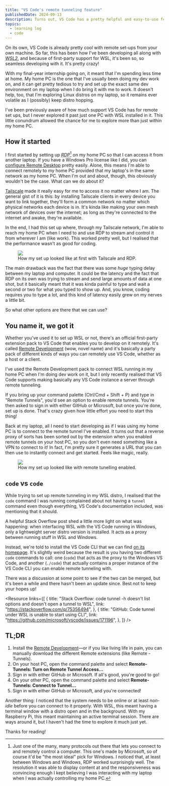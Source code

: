 ```yaml
---
title: "VS Code's remote tunneling feature"
publishedDate: 2024-09-13
description: Turns out, VS Code has a pretty helpful and easy-to-use feature allowing you to code remotely through another computer.
topics:
  - learning log
  - code
---
```


On its own, VS Code is already pretty cool with remote set-ups from your own machine. So far, this has been how I've been developing all along with <dfn id="wsl2"><abbr title="Windows Subsystem for Linux 2">WSL2</abbr></dfn>, and because of first-party support for WSL, it's been so, so seamless developing with it. It's pretty crazy!

With my final-year internship going on, it meant that I'm spending less time at home. My home PC is the one that I've usually been doing my dev work on, and it can get pretty tedious to try and set up the exact same dev environment on my laptop when I do bring it with me to work. It doesn't help, too, that I'm exploring Linux distros on my laptop, so it remains ever volatile as I (possibly) keep distro hopping.

I've been previously aware of how much support VS Code has for remote set ups, but I never explored it past just one PC with WSL installed in it. This little conundrum allowed the chance for me to explore more than just within my home PC.

## How it started

I first started by setting up <dfn id="rdp"><abbr title="Remote Desktop Protocol">RDP</abbr></dfn>[^1] on my home PC so that I can access it from another laptop. If you have a Windows Pro license like I did, you can [configure Remote Desktop](https://support.microsoft.com/en-us/windows/how-to-use-remote-desktop-5fe128d5-8fb1-7a23-3b8a-41e636865e8c) pretty easily. Alone, this means I'm able to connect remotely to my home PC provided that my laptop's in the same network as my home PC. When I'm out and about, though, this obviously wouldn't be the case. What can we do about it?

[Tailscale](/posts/your-intranet-over-the-internet) made it really easy for me to access it no matter where I am. The general gist of it is this: by installing Tailscale clients in every device you want to link together, they'll form a common network no matter which physical networks each device is in. It's kinda like making your own mesh network of devices over the internet; as long as they're connected to the internet and awake, they're available.

In the end, I had this set up where, through my Tailscale network, I'm able to reach my home PC when I need to and use RDP to stream and control it from wherever I am (like work). This worked pretty well, but I realised that the performance wasn't as good for coding.

<figure>
  <img src="/images/vscode-remote-tunneling/001.jpg" />
  <figcaption>
    How my set up looked like at first with Tailscale and RDP.
  </figcaption>
</figure>

The main drawback was the fact that there was some _huge_ typing delay between my laptop and computer. It could be the latency and the fact that RDP on its own was trying to stream and send large amounts of data at one shot, but it basically meant that it was kinda painful to type and wait a second or two for what you typed to show up. And, you know, coding requires you to type a lot, and this kind of latency easily grew on my nerves a little bit.

So what other options are there that we can use?

## You name it, we got it

Whether you've used it to set up WSL or not, there's an official first-party extension pack to VS Code that enables you to develop on it remotely. It's called [Remote Development](https://marketplace.visualstudio.com/items?itemName=ms-vscode-remote.vscode-remote-extensionpack) (wow, novel name) and it's basically a party pack of different kinds of ways you can remotely use VS Code, whether as a host or a client.

I've used the Remote Development pack to connect WSL running in my home PC when I'm doing dev work on it, but I only recently realised that VS Code supports making basically any VS Code instance a server through remote tunneling.

If you bring up your command palette (Ctrl/Cmd + Shift + P) and type in "Remote Tunnels", you'd see an option to enable remote tunnels. You're then asked to sign in with either GitHub or Microsoft, but once you're done, set up is done. That's crazy given how little effort you need to start this thing!

Back at my laptop, all I need to start developing as if I was using my home PC is to connect to the remote tunnel I've enabled. It turns out that a reverse proxy of sorts has been sorted out by the extension when you enabled remote tunnels on your host PC, so you don't even need something like a VPN to connect to it! In fact, I'm pretty sure it generates a URL that you can then use to instantly connect and get started. Feels like magic, really.

<figure>
  <img src="/images/vscode-remote-tunneling/002.jpg" />
  <figcaption>
    How my set up looked like with remote tunelling enabled.
  </figcaption>
</figure>

## `code` vs `code`

While trying to set up remote tunneling in my WSL distro, I realised that the `code` command I was running complained about not having a `tunnel` command even though everything, VS Code's documentation included, was mentioning that it should.

A helpful Stack Overflow post shed a little more light on what was happening: when interfacing WSL with the VS Code running in Windows, only a lightweight server distro version is installed. It acts as a proxy between running stuff in WSL and Windows.

Instead, we're told to install the VS Code CLI that we can find [on its homepage](https://code.visualstudio.com). It's slightly weird because the result is you having two different `code` commands to call: one (`code`) that acts as the proxy to the Windows VS Code, and another (`./code`) that actually contains a proper instance of the VS Code CLI you can enable remote tunneling with.

There was a discussion at some point to see if the two can be merged, but it's been a while and there hasn't been an update since. Best not to keep your hopes up!


<Resource
  links={[
    {
      title:
        "Stack Overflow: code tunnel -h doesn't list options and doesn't open a tunnel to WSL",
      link: "https://stackoverflow.com/q/75356494",
    },
    {
      title: "GitHub: Code tunnel under WSL is unable to start using CLI",
      link: "https://github.com/microsoft/vscode/issues/171196",
    },
  ]}
/>

## TL;DR

1. Install the [Remote Development](https://marketplace.visualstudio.com/items?itemName=ms-vscode-remote.vscode-remote-extensionpack)—or if you like living life in pain, you can manually download the different Remote extensions (like Remote - Tunnels).
2. On your host PC, open the command palette and select **Remote-Tunnels: Turn on Remote Tunnel Access...**
3. Sign in with either GitHub or Microsoft. If all's good, you're good to go!
4. On your other PC, open the command palette and select **Remote-Tunnels: Connect to Tunnel...**
5. Sign in with either GitHub or Microsoft, and you're connected!

Another thing: I noticed that the system needs to be online or at least _non-idle_ before you can connect to it properly. With WSL, this meant having a terminal window with a distro open and in the background. With my Raspberry Pi, this meant maintaining an active terminal session. There are ways around it, but I haven't had the time to explore it much just yet.

Thanks for reading!

[^1]: Just one of the many, many protocols out there that lets you connect to and remotely control a computer. This one's made by Microsoft, so of course it'd be "the most ideal" pick for Windows. I noticed that, at least between Windows and Windows, RDP worked surprisingly well. The resolution it was able to display content at and the responsiveness was convincing enough I kept believing I was interacting with my laptop when I was actually controlling my home PC.
